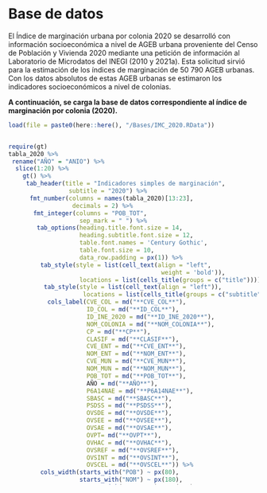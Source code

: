 # Base de datos {.unlisted .unnumbered}

El Índice de marginación urbana por colonia 2020 se desarrolló con información socioeconómica a nivel de AGEB urbana proveniente del Censo de Población y Vivienda 2020 mediante una petición de información al Laboratorio de Microdatos del INEGI (2010 y 2021a). Esta solicitud sirvió para la estimación de los índices de marginación de 50 790 AGEB urbanas. Con los datos absolutos de estas AGEB urbanas se estimaron los indicadores socioeconómicos a nivel de colonias. 

**A continuación, se carga la base de datos correspondiente al índice de marginación por colonia (2020).** 

```r
load(file = paste0(here::here(), "/Bases/IMC_2020.RData")) 
```

<div style="height:700px;overflow:auto;">
```r
require(gt)
tabla_2020 %>% 
 rename("AÑO" = "ANIO") %>%
  slice(1:20) %>%
    gt() %>%
     tab_header(title = "Indicadores simples de marginación",
                 subtitle = "2020") %>%
      fmt_number(columns = names(tabla_2020)[13:23], 
                  decimals = 2) %>%
       fmt_integer(columns = "POB_TOT", 
                    sep_mark = " ") %>%
        tab_options(heading.title.font.size = 14, 
                    heading.subtitle.font.size = 12,
                    table.font.names = 'Century Gothic',
                    table.font.size = 10,
                    data_row.padding = px(1)) %>%
         tab_style(style = list(cell_text(align = "left",
                                           weight = 'bold')),
                    locations = list(cells_title(groups = c("title")))) %>%
          tab_style(style = list(cell_text(align = "left")),
                     locations = list(cells_title(groups = c("subtitle")))) %>%
           cols_label(CVE_COL = md("**CVE_COL**"),
                      ID_COL = md("**ID_COL**"),
                      ID_INE_2020 = md("**ID_INE_2020**"),
                      NOM_COLONIA = md("**NOM_COLONIA**"),
                      CP = md("**CP**"),
                      CLASIF = md("**CLASIF**"),
                      CVE_ENT = md("**CVE_ENT**"),
                      NOM_ENT = md("**NOM_ENT**"), 
                      CVE_MUN = md("**CVE_MUN**"), 
                      NOM_MUN = md("**NOM_MUN**"),
                      POB_TOT = md("**POB_TOT**"), 
                      AÑO = md("**AÑO**"), 
                      P6A14NAE = md("**P6A14NAE**"),
                      SBASC = md("**SBASC**"),
                      PSDSS = md("**PSDSS**"),
                      OVSDE = md("**OVSDE**"),
                      OVSEE = md("**OVSEE**"),
                      OVSAE = md("**OVSAE**"),
                      OVPT= md("**OVPT**"),
                      OVHAC = md("**OVHAC**"),
                      OVSREF = md("**OVSREF**"),
                      OVSINT = md("**OVSINT**"),
                      OVSCEL = md("**OVSCEL**")) %>%
         cols_width(starts_with("POB") ~ px(80), 
                    starts_with("NOM") ~ px(180), 
                    starts_with("NOM_COL") ~ px(260), 
                    everything() ~ px(60)) %>%
            as_raw_html() 
```
</div>
